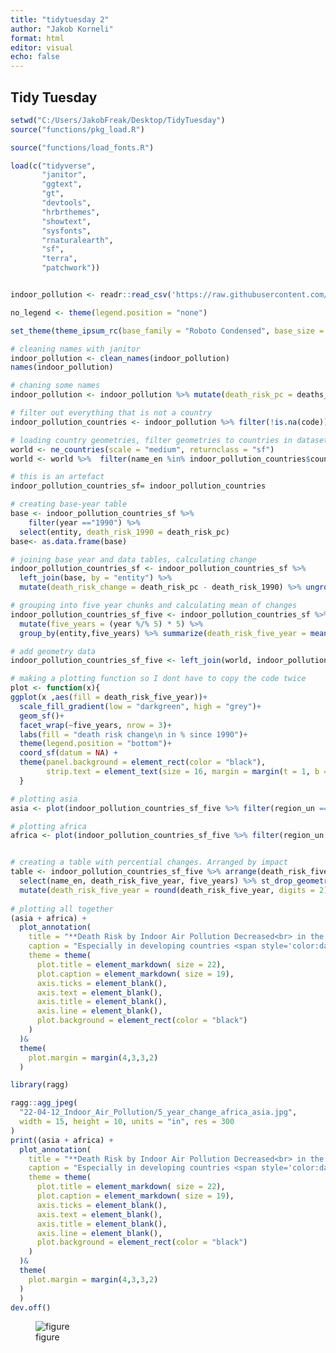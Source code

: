 ```yaml
---
title: "tidytuesday 2"
author: "Jakob Korneli"
format: html
editor: visual
echo: false
---
```


## Tidy Tuesday

```r
setwd("C:/Users/JakobFreak/Desktop/TidyTuesday")
source("functions/pkg_load.R")

source("functions/load_fonts.R")

load(c("tidyverse",
       "janitor",
       "ggtext",
       "gt",
       "devtools",
       "hrbrthemes",
       "showtext",
       "sysfonts",
       "rnaturalearth",
       "sf",
       "terra",
       "patchwork"))


indoor_pollution <- readr::read_csv('https://raw.githubusercontent.com/rfordatascience/tidytuesday/main/data/2022/2022-04-12/indoor_pollution.csv')

no_legend <- theme(legend.position = "none")

set_theme(theme_ipsum_rc(base_family = "Roboto Condensed", base_size = 16))


```

```r
# cleaning names with janitor
indoor_pollution <- clean_names(indoor_pollution)
names(indoor_pollution) 

# chaning some names
indoor_pollution <- indoor_pollution %>% mutate(death_risk_pc = deaths_cause_all_causes_risk_household_air_pollution_from_solid_fuels_sex_both_age_age_standardized_percent, country = entity)

# filter out everything that is not a country
indoor_pollution_countries <- indoor_pollution %>% filter(!is.na(code))

# loading country geometries, filter geometries to countries in dataset
world <- ne_countries(scale = "medium", returnclass = "sf")
world <- world %>%  filter(name_en %in% indoor_pollution_countries$country)

# this is an artefact
indoor_pollution_countries_sf= indoor_pollution_countries

# creating base-year table
base <- indoor_pollution_countries_sf %>% 
    filter(year =="1990") %>%
  select(entity, death_risk_1990 = death_risk_pc)
base<- as.data.frame(base)

# joining base year and data tables, calculating change
indoor_pollution_countries_sf <- indoor_pollution_countries_sf %>%
  left_join(base, by = "entity") %>% 
  mutate(death_risk_change = death_risk_pc - death_risk_1990) %>% ungroup()

# grouping into five year chunks and calculating mean of changes
indoor_pollution_countries_sf_five <- indoor_pollution_countries_sf %>% 
  mutate(five_years = (year %/% 5) * 5) %>% 
  group_by(entity,five_years) %>% summarize(death_risk_five_year = mean(death_risk_change, na.rm = T), .groups = "drop") %>% ungroup()

# add geometry data
indoor_pollution_countries_sf_five <- left_join(world, indoor_pollution_countries_sf_five,  by = c("name_en" = "entity"))

# making a plotting function so I dont have to copy the code twice
plot <- function(x){
ggplot(x ,aes(fill = death_risk_five_year))+
  scale_fill_gradient(low = "darkgreen", high = "grey")+
  geom_sf()+
  facet_wrap(~five_years, nrow = 3)+
  labs(fill = "death risk change\n in % since 1990")+
  theme(legend.position = "bottom")+
  coord_sf(datum = NA) + 
  theme(panel.background = element_rect(color = "black"),
        strip.text = element_text(size = 16, margin = margin(t = 1, b = 1)))
  }

# plotting asia
asia <- plot(indoor_pollution_countries_sf_five %>% filter(region_un == "Asia")) + no_legend 

# plotting africa
africa <- plot(indoor_pollution_countries_sf_five %>% filter(region_un == "Africa"))


# creating a table with percential changes. Arranged by impact
table <- indoor_pollution_countries_sf_five %>% arrange(death_risk_five_year) %>% 
  select(name_en, death_risk_five_year, five_years) %>% st_drop_geometry() %>% 
  mutate(death_risk_five_year = round(death_risk_five_year, digits = 2)) %>% gt()
                                    
# plotting all together
(asia + africa) +
  plot_annotation(
    title = "**Death Risk by Indoor Air Pollution Decreased<br> in the Past 30 Years**",
    caption = "Especially in developing countries <span style='color:darkgreen;'>Indoor Air Pollution</span> decreased<br> by up to **11.79%** compared to 1990.",
    theme = theme(
      plot.title = element_markdown( size = 22),
      plot.caption = element_markdown( size = 19),
      axis.ticks = element_blank(),
      axis.text = element_blank(),
      axis.title = element_blank(),
      axis.line = element_blank(),
      plot.background = element_rect(color = "black")
    )
  )&
  theme(
    plot.margin = margin(4,3,3,2)
  )
```

```r

library(ragg)

ragg::agg_jpeg(
  "22-04-12_Indoor_Air_Pollution/5_year_change_africa_asia.jpg",
  width = 15, height = 10, units = "in", res = 300
)
print((asia + africa) +
  plot_annotation(
    title = "**Death Risk by Indoor Air Pollution Decreased<br> in the Past 30 Years**",
    caption = "Especially in developing countries <span style='color:darkgreen;'>Indoor Air Pollution</span> decreased<br> by up to **11.79%** compared to 1990.",
    theme = theme(
      plot.title = element_markdown( size = 22),
      plot.caption = element_markdown( size = 19),
      axis.ticks = element_blank(),
      axis.text = element_blank(),
      axis.title = element_blank(),
      axis.line = element_blank(),
      plot.background = element_rect(color = "black")
    )
  )&
  theme(
    plot.margin = margin(4,3,3,2)
  )
  )
dev.off()
```

![figure](22-04-12_Indoor_Air_Pollution/5_year_change_africa_asia.jpg)
